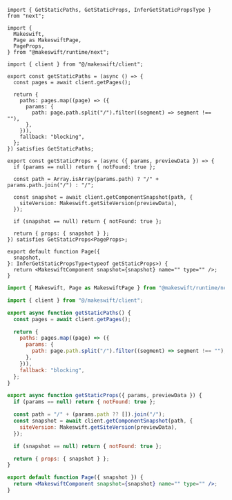 <CodeGroup>

```tsx src/pages/[[...path]].tsx
import { GetStaticPaths, GetStaticProps, InferGetStaticPropsType } from "next";

import {
  Makeswift,
  Page as MakeswiftPage,
  PageProps,
} from "@makeswift/runtime/next";

import { client } from "@/makeswift/client";

export const getStaticPaths = (async () => {
  const pages = await client.getPages();

  return {
    paths: pages.map((page) => ({
      params: {
        path: page.path.split("/").filter((segment) => segment !== ""),
      },
    })),
    fallback: "blocking",
  };
}) satisfies GetStaticPaths;

export const getStaticProps = (async ({ params, previewData }) => {
  if (params == null) return { notFound: true };

  const path = Array.isArray(params.path) ? "/" + params.path.join("/") : "/";

  const snapshot = await client.getComponentSnapshot(path, {
    siteVersion: Makeswift.getSiteVersion(previewData),
  });

  if (snapshot == null) return { notFound: true };

  return { props: { snapshot } };
}) satisfies GetStaticProps<PageProps>;

export default function Page({
  snapshot,
}: InferGetStaticPropsType<typeof getStaticProps>) {
  return <MakeswiftComponent snapshot={snapshot} name="" type="" />;
}
```

```jsx src/pages/[[...path]].jsx
import { Makeswift, Page as MakeswiftPage } from "@makeswift/runtime/next";

import { client } from "@/makeswift/client";

export async function getStaticPaths() {
  const pages = await client.getPages();

  return {
    paths: pages.map((page) => ({
      params: {
        path: page.path.split("/").filter((segment) => segment !== ""),
      },
    })),
    fallback: "blocking",
  };
}

export async function getStaticProps({ params, previewData }) {
  if (params == null) return { notFound: true };

  const path = "/" + (params.path ?? []).join("/");
  const snapshot = await client.getComponentSnapshot(path, {
    siteVersion: Makeswift.getSiteVersion(previewData),
  });

  if (snapshot == null) return { notFound: true };

  return { props: { snapshot } };
}

export default function Page({ snapshot }) {
  return <MakeswiftComponent snapshot={snapshot} name="" type="" />;
}
```

</CodeGroup>

